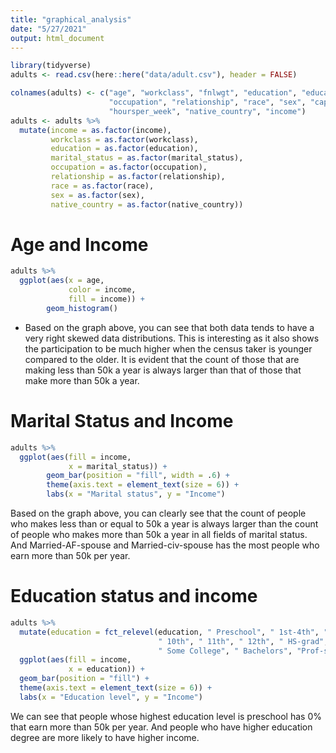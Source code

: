 ```yaml
---
title: "graphical_analysis"
date: "5/27/2021"
output: html_document
---
```


```r
library(tidyverse)
adults <- read.csv(here::here("data/adult.csv"), header = FALSE)

colnames(adults) <- c("age", "workclass", "fnlwgt", "education", "education_num", "marital_status",
                      "occupation", "relationship", "race", "sex", "capital_gain", "capital_loss",
                      "hoursper_week", "native_country", "income")
adults <- adults %>% 
  mutate(income = as.factor(income),
         workclass = as.factor(workclass),
         education = as.factor(education),
         marital_status = as.factor(marital_status),
         occupation = as.factor(occupation),
         relationship = as.factor(relationship),
         race = as.factor(race),
         sex = as.factor(sex),
         native_country = as.factor(native_country))
```


# Age and Income 
```r
adults %>%  
  ggplot(aes(x = age,
             color = income,
             fill = income)) + 
        geom_histogram() 
```
- Based on the graph above, you can see that both data tends to have a very right skewed data distributions. This is interesting as it also shows the participation to be much higher when the census taker is younger compared to the older. It is evident that the count of those that are making less than 50k a year is always larger than that of those that make more than 50k a year. 

# Marital Status and Income 
```r
adults %>%  
  ggplot(aes(fill = income, 
             x = marital_status)) + 
        geom_bar(position = "fill", width = .6) + 
        theme(axis.text = element_text(size = 6)) +
        labs(x = "Marital status", y = "Income")
```
 Based on the graph above, you can clearly see that the count of people who makes less than or equal to 50k a year is always larger than the count of people who makes more than 50k a year in all fields of marital status. And Married-AF-spouse and Married-civ-spouse has the most people who earn more than 50k per year.
 
# Education status and income 

```r
adults %>% 
  mutate(education = fct_relevel(education, " Preschool", " 1st-4th", " 5th-6th", " 7th-8th", " 9th", 
                                 " 10th", " 11th", " 12th", " HS-grad", " Assoc-voc", " Assoc-acdm", 
                                 " Some College", " Bachelors", "Prof-school", " Masters", " Doctorate")) %>% 
  ggplot(aes(fill = income,
             x = education)) +
  geom_bar(position = "fill") +
  theme(axis.text = element_text(size = 6)) +
  labs(x = "Education level", y = "Income")
```

We can see that people whose highest education level is preschool has 0% that earn more than 50k per year. And people who have higher education degree are more likely to have higher income.
